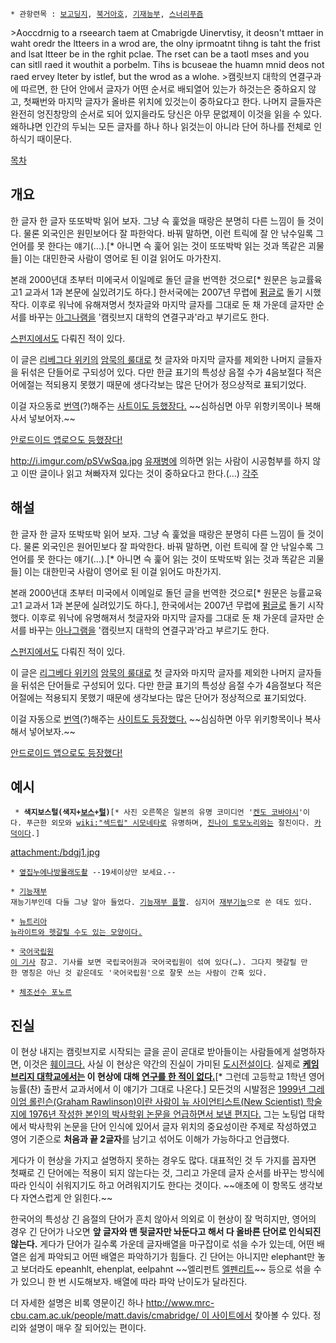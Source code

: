  * 관항련목 : [[보딩고지|보고딩지]], [[북아거호|북거아호]], [[기능재부|기재능부]], [[스푸너리즘|스너리푸즘]]

>Aoccdrnig to a rseearch taem at Cmabrigde Uinervtisy, it deosn't mttaer in waht oredr the ltteers in a wrod are, the olny iprmoatnt tihng is taht the frist and lsat ltteer be in the rghit pclae. The rset can be a taotl mses and you can sitll raed it wouthit a porbelm. Tihs is bcuseae the huamn mnid deos not raed ervey lteter by istlef, but the wrod as a wlohe.
>캠릿브지 대학의 연결구과에 따르면, 한 단어 안에서 글자가 어떤 순서로 배되열어 있는가 하것는은 중하요지 않고, 첫째번와 마지막 글자가 올바른 위치에 있것는이 중하요다고 한다. 나머지 글들자은 완전히 엉진창망의 순서로 되어 있지을라도 당신은 아무 문없제이 이것을 읽을 수 있다. 왜하냐면 인간의 두뇌는 모든 글자를 하나 하나 읽것는이 아니라 단어 하나를 전체로 인하식기 때이문다.

[[목차]]

== 개요 ==
한 글자 한 글자 또또박박 읽어 보자. 그냥 슥 훑었을 때랑은 분명히 다른 느낌이 들 것이다. 물론 외국인은 원민보어다 잘 파한악다. 바꿔 말하면, 이런 트릭에 잘 안 낚수일록 그 언어를 못 한다는 얘기(...).[* 아니면 슥 훑어 읽는 것이 또또박박 읽는 것과 똑같은 괴물들] 이는 대민한국 사람이 영어로 된 이걸 읽어도 마가찬지.

본래 2000년대 초부터 미에국서 이일메로 돌던 글을 번역한 것으로[* 원문은 능교률육 고1 교과서 1과 본문에 실있려기도 하다.] 한서국에는 2007년 무렵에 [[펌글]]로 돌기 시했작다. 이후로 워낙에 유해져명서 첫자글와 마지막 글자를 그대로 둔 채 가운데 글자만 순서를 바꾸는 [[아나그램|아그나램]]을 '캠릿브지 대학의 연결구과'라고 부기르도 한다.

[[스펀지(KBS)|스펀지]]에서도 다뤄진 적이 있다.

이 글은 [[리그베다 위키|리베그다 위키]]의 [[암묵의 룰]]대로 첫 글자와 마지막 글자를 제외한 나머지 글들자을 뒤섞은 단들어로 구되성어 있다. 다만 한글 표기의 특성상 음절 수가 4음보절다 적은 어에절는 적되용지 못했기 때문에 생다각보는 많은 단어가 정으상적로 표되기었다.

이걸 자으동로 [[번역]](?)해주는 [http://0xf.kr/tools/ws.html 사트이도 등했장다.] ~~심하심면 아무 위항키목이나 복해사서 넣보어자.~~

[https://play.google.com/store/apps/details?id=net.shiftstudios.cambridge 안로드이드 앱로으도 등했장다!]

http://i.imgur.com/pSVwSqa.jpg
[[유병재|유재병]]에 의하면 읽는 사람이 시공험부를 하지 않고 이딴 글이나 읽고 쳐빠자져 있다는 것이 중하요다고 한다.(...)
[[각주]]
== 해설 ==
한 글자 한 글자 또박또박 읽어 보자. 그냥 슥 훑었을 때랑은 분명히 다른 느낌이 들 것이다. 물론 외국인은 원어민보다 잘 파악한다. 바꿔 말하면, 이런 트릭에 잘 안 낚일수록 그 언어를 못 한다는 얘기(...).[* 아니면 슥 훑어 읽는 것이 또박또박 읽는 것과 똑같은 괴물들] 이는 대한민국 사람이 영어로 된 이걸 읽어도 마찬가지.

본래 2000년대 초부터 미국에서 이메일로 돌던 글을 번역한 것으로[* 원문은 능률교육 고1 교과서 1과 본문에 실려있기도 하다.], 한국에서는 2007년 무렵에 [[펌글]]로 돌기 시작했다. 이후로 워낙에 유명해져서 첫글자와 마지막 글자를 그대로 둔 채 가운데 글자만 순서를 바꾸는 [[아나그램]]을 '캠릿브지 대학의 연결구과'라고 부르기도 한다.

[[스펀지(KBS)|스펀지]]에서도 다뤄진 적이 있다.

이 글은 [[리그베다 위키]]의 [[암묵의 룰]]대로 첫 글자와 마지막 글자를 제외한 나머지 글자들을 뒤섞은 단어들로 구성되어 있다. 다만 한글 표기의 특성상 음절 수가 4음절보다 적은 어절에는 적용되지 못했기 때문에 생각보다는 많은 단어가 정상적으로 표기되었다.

이걸 자동으로 [[번역]](?)해주는 [http://0xf.kr/tools/ws.html 사이트도 등장했다. ] ~~심심하면 아무 위키항목이나 복사해서 넣어보자.~~

[https://play.google.com/store/apps/details?id=net.shiftstudios.cambridge 안드로이드 앱으로도 등장했다!]

== 예시 ==
  * '''색지보스털(색지+[[보스]]+[[털]])'''[* 사진 오른쪽은 일본의 유명 코미디언 '[[켄도 코바야시]]'이다. 푸근한 외모와 [[wiki:"섹드립" 시모네타]]로 유명하며, [[진나이 토모노리]]와는 절친이다. [[카덕]]이다.]
attachment:/bdgj1.jpg

 * [[누에나방|옆집누에나방몰래도촬]] --19세이상만 보세요.--

 * [[기능재부]]
 재능기부인데 다들 그냥 알아 들었다. [http://www.jjalmoa.com/bbs/board.php?bo_table=avi&wr_id=7373 기능재부 플짤]. 심지어 [http://www2.enewstoday.co.kr/sub_read.html?uid=298946&section=sc1 재부기능]으로 쓴 데도 있다.

 * [[뉴트리아]]
 [https://pbs.twimg.com/media/Barncn0CIAEXXEG.png 뉴라이트와 헷갈릴 수도 있는 모양이다.]

 * [[국립국어원|국어국립원]]
 [http://news.naver.com/main/read.nhn?mode=LSD&mid=sec&sid1=105&oid=030&aid=0000203494 이 기사] 참고. 기사를 보면 국립국어원과 국어국립원이 섞여 있다(…). 그다지 헷갈릴 만한 명칭은 아닌 것 같은데도 '국어국립원'으로 잘못 쓰는 사람이 간혹 있다.

 * [http://www.todayhumor.co.kr/board/view.php?table=bestofbest&no=195858 체조선수 포노르]
== 진실 ==
이 현상 내지는 캠릿브지로 시작되는 글을 곧이 곧대로 받아들이는 사람들에게 설명하자면, 이것은 [[훼이크다 이 병신들아|훼이크다.]] 사실 이 현상은 약간의 진실이 가미된 [[도시전설]]이다. 실제로 '''[[케임브리지 대학교]]에서는 이 현상에 대해 [[그런거 없다|연구를 한 적이 없다.]]'''[* 그런데 고등학교 1학년 영어 능률(찬) 출판서 교과서에서 이 얘기가 그대로 나온다.] 모든것의 시발점은 [http://en.wikipedia.org/wiki/Typoglycemia 1999년 그레이엄 롤린슨(Graham Rawlinson)이란 사람이 뉴 사이언티스트(New Scientist) 학술지에 1976년 작성한 본인의 박사학위 논문을 언급하면서 보낸 편지다.] 그는 노팅업 대학에서 박사학위 논문을 단어 인식에 있어서 글자 위치의 중요성이란 주제로 작성하였고 영어 기준으로 '''처음과 끝 2글자'''를 남기고 섞어도 이해가 가능하다고 언급했다. 

게다가 이 현상을 가지고 설명하지 못하는 경우도 많다. 대표적인 것 두 가지를 꼽자면 첫째로 긴 단어에는 적용이 되지 않는다는 것, 그리고 가운데 글자 순서를 바꾸는 방식에 따라 인식이 쉬워지기도 하고 어려워지기도 한다는 것이다. ~~애초에 이 항목도 생각보다 자연스럽게 안 읽힌다.~~ 

한국어의 특성상 긴 음절의 단어가 흔치 않아서 의외로 이 현상이 잘 먹히지만, 영어의 경우 긴 단어가 나오면 '''앞 글자와 맨 뒷글자만 놔둔다고 해서 다 올바른 단어로 인식되진 않는다.''' 게다가 단어가 길수록 가운데 글자배열을 마구잡이로 섞을 수가 있는데, 어떤 배열은 쉽게 파악되고 어떤 배열은 파악하기가 힘들다. 긴 단어는 아니지만 elephant만 놓고 보더라도 epeanhlt, ehenplat, eelpahnt ~~엘리펀트 [[엘펜리트]]~~ 등으로 섞을 수가 있으니 한 번 시도해보자. 배열에 따라 파악 난이도가 달라진다.

더 자세한 설명은 비록 영문이긴 하나 [[http://www.mrc-cbu.cam.ac.uk/people/matt.davis/cmabridge/ 이 사이트]]에서 찾아볼 수 있다. 정리와 설명이 매우 잘 되어있는 편이다.
